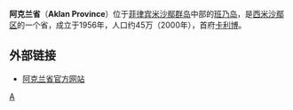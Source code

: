 {{Infobox Philippine province |
 name           = Aklan |
 locatormapfile = Aklan in Philippines.svg |
 sealfile       = |
 region         = [[Western_Visayas|Western Visayas]] (Region VI) |
 capital        = [[Kalibo,_Aklan|Kalibo]] |
 founded        = — |
 pop2000        = 451,314 |
 pop2000rank    = 24th smallest |
 popden2000     = 248 |
 popden2000rank = 29th highest |
 areakm2        = 1,817.9 |
 arearank       = 18th smallest |
 hucities       = 0 |
 componentcities=0 |
 municipalities = 17 |
 barangays      = 327 |
 districts      = 1 |
 languages      = [[Aklanon_language|Aklanon]], [[Malaynon_language|Malaynon]], [[Ati_(tribe)|Ati]], [[希利蓋農語|希利蓋農語]], [[Kinaray-a|Kinaray-a]] |
 governor       = [[Carlito_S._Marquez|Carlito S. Marquez]] ([[Lakas-CMD|Lakas-CMD]]) |
}}
'''阿克兰省'''（'''Aklan Province'''）位于[[菲律宾|菲律宾]][[米沙鄢群岛|米沙鄢群岛]]中部的[[班乃岛|班乃岛]]，是[[西米沙鄢区|西米沙鄢区]]的一个省，成立于1956年，人口约45万（2000年），首府[[卡利博|卡利博]]。

==外部链接==
*[https://web.archive.org/web/20061209134334/http://popweb.i-next.net/%7Eaklanpgo/ 阿克兰省官方网站]
{{米沙鄢}}
{{菲律賓行政區劃|nocat}}

[[Category:菲律宾省份|A]]